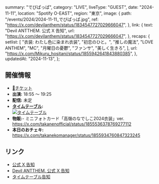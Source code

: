  summary: "でびぱっぱ",
  category: "LIVE",
  liveType: "GUEST",
  date: "2024-11-11",
  location: "Spotify O-EAST",
  region: "東京",
  image: {
    path: "/events/2024/2024-11-11_でびぱっぱ.jpg",
    ref: "https://x.com/devilanthem/status/1834547727029666047",
  },
  link: {
    text: "Devil ANTTHEM. 公式 X 告知",
    url: "https://x.com/devilanthem/status/1834547727029666047",
  },
  recaps: {
    setlist: [
      "衣装: わたし色に染まれ衣装",
      "初恋のひと。",
      "推しの魔法",
      "LOVE ANTHEM",
      "MC",
      "月曜日の憂鬱",
      "ファンサ",
      "美しく生きろ",
    ],
    url: "https://x.com/Mikuru_hositani/status/1855942641843880385",
  },
  updatedAt: "2024-11-13",
};

## 開催情報

- [🎫チケット](https://ticketvillage.jp/events/13067)
- **出演:** 18:55 〜 19:25
- **配信:** 未定
- **[タイムテーブル](https://x.com/devilanthem/status/1850840049337688381):**<br/>
  [![タイムテーブル](/events/2024/2024-11-11_でびぱっぱ_タイムテーブル.jpg)](/events/2024/2024-11-11_でびぱっぱ_タイムテーブル.jpg)
- **物販:**- ミニフォトカード「高嶺のなでしこ2024衣装」ver.<br/>
  https://x.com/takanenofficial/status/1855536378769277112
- **本日のおチェキ:**<br/>
  https://x.com/takanekomanager/status/1855934760847323245

## リンク

- [公式 X 告知](https://x.com/takanenofficial/status/1838443314892411325)
- [Devil ANTTHEM. 公式 X 告知](https://x.com/devilanthem/status/1834547727029666047)
- [タイムテーブル告知](https://x.com/devilanthem/status/1850840049337688381)
